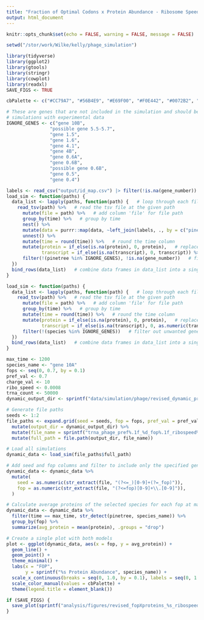 ```yaml
---
title: "Fraction of Optimal Codons x Protein Abundance - Ribosome Speed"
output: html_document
---
```


```r
knitr::opts_chunk$set(echo = FALSE, warning = FALSE, message = FALSE)

setwd("/stor/work/Wilke/kelly/phage_simulation")

library(tidyverse)
library(ggplot2)
library(gtools)
library(stringr)
library(cowplot)
library(readxl)
SAVE_FIGS <- TRUE

cbPalette <- c("#CC79A7", "#56B4E9", "#E69F00", "#F0E442", "#0072B2", "#D55E00", "#009E73", "#999999")

# These are genes that are not included in the simulation and should be removed before comparing
# simulations with experimental data
IGNORE_GENES <- c("gene 10B",
                "possible gene 5.5-5.7",
                "gene 1.5",
                "gene 1.6",
                "gene 4.1",
                "gene 4B",
                "gene 0.6A",
                "gene 0.6B",
                "possible gene 0.6B",
                "gene 0.5",
                "gene 0.4")
```

```r
labels <- read_csv("output/id_map.csv") |> filter(!is.na(gene_number))
load_sim <- function(paths) {
  data_list <- lapply(paths, function(path) {   # loop through each file path in paths
    read_tsv(path) %>%   # read the tsv file at the given path
      mutate(file = path) %>%   # add column 'file' for file path
      group_by(time) %>%   # group by time
      nest() %>%
      mutate(data = purrr::map(data, ~left_join(labels, ., by = c("pinetree" = "species")))) %>%
      unnest() %>%
      mutate(time = round(time)) %>%   # round the time column
      mutate(protein = if_else(is.na(protein), 0, protein),   # replace missing protein and transcript values with 0
             transcript = if_else(is.na(transcript), 0, transcript)) %>%
      filter(!(pinetree %in% IGNORE_GENES), !is.na(gene_number))   # filter out unwanted genes
  })
  bind_rows(data_list)   # combine data frames in data_list into a single data frame
}

load_sim <- function(paths) {
  data_list <- lapply(paths, function(path) {   # loop through each file path in paths
    read_tsv(path) %>%   # read the tsv file at the given path
      mutate(file = path) %>%   # add column 'file' for file path
      group_by(time) %>%   # group by time
      mutate(time = round(time)) %>%   # round the time column
      mutate(protein = if_else(is.na(protein), 0, protein),   # replace missing protein and transcript values with 0
             transcript = if_else(is.na(transcript), 0, as.numeric(transcript))) %>%
      filter(!(species %in% IGNORE_GENES))   # filter out unwanted genes
  })
  bind_rows(data_list)   # combine data frames in data_list into a single data frame
}
```

```r
max_time <- 1200
species_name <- "gene 10A"
fops <- seq(0, 0.7, by = 0.1)
pref_val <- 0.7
charge_val <- 10
ribo_speed <- 0.0008
trna_count <- 50000
dynamic_output_dir <- sprintf("data/simulation/phage/revised_dynamic_pref%.1f_charge%d_ribospeed%.4f", pref_val, charge_val, ribo_speed)

# Generate file paths
seeds <- 1:2
file_paths <- expand.grid(seed = seeds, fop = fops, pref_val = pref_val, ribo_speed = ribo_speed, trna_count = trna_count) %>%
  mutate(output_dir = dynamic_output_dir) %>%
  mutate(file_name = sprintf("trna_phage_pref%.1f_%d_fop%.1f_ribospeed%.4f_trna%d.tsv", pref_val, seed, fop, ribo_speed, trna_count)) %>%
  mutate(full_path = file.path(output_dir, file_name))

# Load all simulations
dynamic_data <- load_sim(file_paths$full_path)

# Add seed and fop columns and filter to include only the specified gene
dynamic_data <- dynamic_data %>%
  mutate(
    seed = as.numeric(str_extract(file, "(?<=_)[0-9]+(?=_fop)")),
    fop = as.numeric(str_extract(file, "(?<=fop)[0-9]+\\.[0-9]")),
  )

# Calculate average proteins of the selected species for each fop at max time
dynamic_data <- dynamic_data %>%
  filter(time == max_time, str_detect(pinetree, species_name)) %>%
  group_by(fop) %>%  
  summarize(avg_protein = mean(protein), .groups = "drop") 
```

```r
# Create a single plot with both models
plot <- ggplot(dynamic_data, aes(x = fop, y = avg_protein)) +
  geom_line() +
  geom_point() +
  theme_minimal() +
  labs(x = "FOP", 
       y = sprintf("%s Protein Abundance", species_name)) +
  scale_x_continuous(breaks = seq(0, 1.0, by = 0.1), labels = seq(0, 1.0, by = 0.1), trans="reverse") +
  scale_color_manual(values = cbPalette) +
  theme(legend.title = element_blank())

if (SAVE_FIGS) {
  save_plot(sprintf("analysis/figures/revised_fopXproteins_%s_ribospeed%.4f.pdf", species_name, ribo_speed), plot, base_width = 7, base_height = 5)
}
```